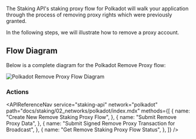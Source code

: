 
The Staking API's staking proxy flow for Polkadot will walk your application through the process of removing proxy rights which were previously granted.

In the following steps, we will illustrate how to remove a proxy account.

## Flow Diagram

Below is a complete diagram for the Polkadot Remove Proxy flow:

<img
  src={img1}
  alt="Polkadot Remove Proxy Flow Diagram"
  className="inline-image"
/>

### Actions

<APIReferenceNav
  service="staking-api"
  network="polkadot"
  path="docs/staking/02_networks/polkadot/index.mdx"
  methods={[
    {
      name: "Create New Remove Staking Proxy Flow",
    },
    {
      name: "Submit Remove Proxy Data",
    },
    {
      name: "Submit Signed Remove Proxy Transaction for Broadcast",
    },
    {
      name: "Get Remove Staking Proxy Flow Status",
    },
  ]}
/>
